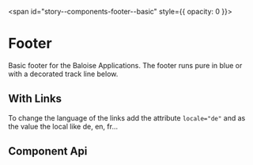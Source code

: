 
<span id="story--components-footer--basic" style={{ opacity: 0 }}></span>

# Footer

Basic footer for the Baloise Applications. The footer runs pure in blue or with a decorated track line below.

<Canvas>
  <Story id="components-footer--basic" />
</Canvas>

## With Links

To change the language of the links add the attribute `locale="de"` and as the value the local like de, en, fr...

<Canvas>
  <Story id="components-footer--with-links" />
</Canvas>

## Component Api

<Description markdown={readme} />

<br />


<Description markdown={testing} />

<bal-doc-github link="D:/Baloise/projects/baloise-incubator/design-system/packages/components/src/components/bal-footer/stories/bal-footer.docs.mdx"></bal-doc-github>
